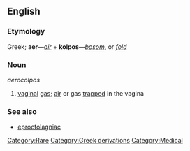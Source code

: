 ==English==
===Etymology===
Greek; '''aer'''&mdash;''[[air]]'' + '''kolpos'''&mdash;''[[bosom]]'', or ''[[fold]]''
<br>{{etystub}}

===Noun===
''aerocolpos''

# [[vagina]]l [[gas]]; [[air]] or gas [[trap]]ped in the vagina

===See also===
* [[eproctolagniac]]

[[Category:Rare]]
[[Category:Greek derivations]]
[[Category:Medical]]